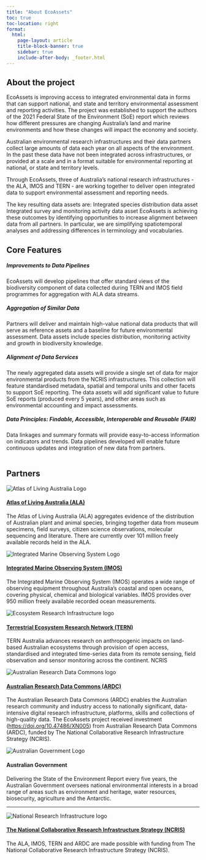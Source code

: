 ```yaml
---
title: "About EcoAssets"
toc: true
toc-location: right
format:
  html:
    page-layout: article
    title-block-banner: true
    sidebar: true
    include-after-body: _footer.html
---
```


## About the project

EcoAssets is improving access to integrated environmental data in forms that can support national, and state and territory environmental assessment and reporting activities. The project was established to support the authors of the 2021 Federal State of the Environment (SoE) report which reviews how different pressures are changing Australia's land and marine environments and how these changes will impact the economy and society.

Australian environmental research infrastructures and their data partners collect large amounts of data each year on all aspects of the environment. In the past these data have not been integrated across infrastructures, or provided at a scale and in a format suitable for environmental reporting at national, or state and territory levels.

Through EcoAssets, three of Australia's national research infrastructures - the ALA, IMOS and TERN - are working together to deliver open integrated data to support environmental assessment and reporting needs.

The key resulting data assets are: Integrated species distribution data asset Integrated survey and monitoring activity data asset EcoAssets is achieving these outcomes by identifying opportunities to increase alignment between data from all partners. In particular, we are simplifying spatiotemporal analyses and addressing differences in terminology and vocabularies.

## Core Features


##### **Improvements to Data Pipelines**

EcoAssets will develop pipelines that offer standard views of the biodiversity component of data collected during TERN and IMOS field programmes for aggregation with ALA data streams.<br>

##### **Aggregation of Similar Data**

Partners will deliver and maintain high-value national data products that will serve as reference assets and a baseline for future environmental assessment. Data assets include species distribution, monitoring activity and growth in biodiversity knowledge.
<br>

##### **Alignment of Data Services**

The newly aggregated data assets will provide a single set of data for major environmental products from the NCRIS infrastructures. This collection will feature standardised metadata, spatial and temporal units and other facets to support SoE reporting. The data assets will add significant value to future SoE reports (produced every 5 years), and other areas such as environmental accounting and impact assessments.
<br>

##### **Data Principles: Findable, Accessible, Interoperable and Reusable (FAIR)**

Data linkages and summary formats will provide easy-to-access information on indicators and trends. Data pipelines developed will enable future continuous updates and integration of new data from partners.
<br>
<br>


## Partners

:::{.grid}

:::{.g-col-3 style="align-self: center;"}
![](images/ala-logo.png "Atlas of Living Australia Logo")
:::
:::{.g-col-9}
#### [Atlas of Living Australia (ALA)](https://ala.org.au/ "Atlas of Living Australia website"){target="_blank"}

The Atlas of Living Australia (ALA) aggregates evidence of the distribution of Australian plant and animal species, bringing together data from museum specimens, field surveys, citizen science observations, molecular sequencing and literature. There are currently over 101 million freely available records held in the ALA.
:::

:::{.g-col-3 style="align-self: center;"}
![](images/imos-logo.png "Integrated Marine Observing System Logo")
:::
:::{.g-col-9}
#### [Integrated Marine Observing System (IMOS)](https://imos.org.au/ "Interated Marine Observing Sysytem website")

The Integrated Marine Observing System (IMOS) operates a wide range of observing equipment throughout Australia's coastal and open oceans, covering physical, chemical and biological variables. IMOS provides over 950 million freely available recorded ocean measurements.
:::

:::{.g-col-3 style="align-self: center;"}
![](images/tern-logo.png "Ecosystem Research Infrastructure logo")
:::
:::{.g-col-9}
#### [Terrestrial Ecosystem Research Network (TERN)](https://www.tern.org.au/ "Terrestrial Ecosystem Research Network website")

TERN Australia advances research on anthropogenic impacts on land-based Australian ecosystems through provision of open access, standardised and integrated time-series data from its remote sensing, field observation and sensor monitoring across the continent. NCRIS
:::

:::{.g-col-3 style="align-self: center;"}
![](images/ardc-logo.png "Australian Research Data Commons logo")
:::
:::{.g-col-9}
#### [Australian Research Data Commons (ARDC)](https://ardc.edu.au/ "Australian Research Data Commons website")

The Australian Research Data Commons (ARDC) enables the Australian research community and industry access to nationally significant, data-intensive digital research infrastructure, platforms, skills and collections of high-quality data. The EcoAssets project received investment (<https://doi.org/10.47486/XN005>) from Australian Research Data Commons (ARDC), funded by The National Collaborative Research Infrastructure Strategy (NCRIS). 
:::

:::{.g-col-3 style="align-self: center;"}
![](images/augov-logo.png "Australian Government Logo")
:::
:::{.g-col-9}
#### Australian Government

Delivering the State of the Environment Report every five years, the Australian Government oversees national environmental interests in a broad range of areas such as environment and heritage, water resources, biosecurity, agriculture and the Antarctic.
:::
:::
------------------------------------------------------------------------

:::{.grid}
:::{.g-col-3 style="align-self: center;"}
![](images/ncris-logo.png "National Research Infrastructure logo")
:::
:::{.g-col-9}
#### [The National Collaborative Research Infrastructure Strategy (NCRIS)](https://www.education.gov.au/ncris "Find out more about NCRIS")

The ALA, IMOS, TERN and ARDC are made possible with funding from The National Collaborative Research Infrastructure Strategy (NCRIS).
:::
:::

